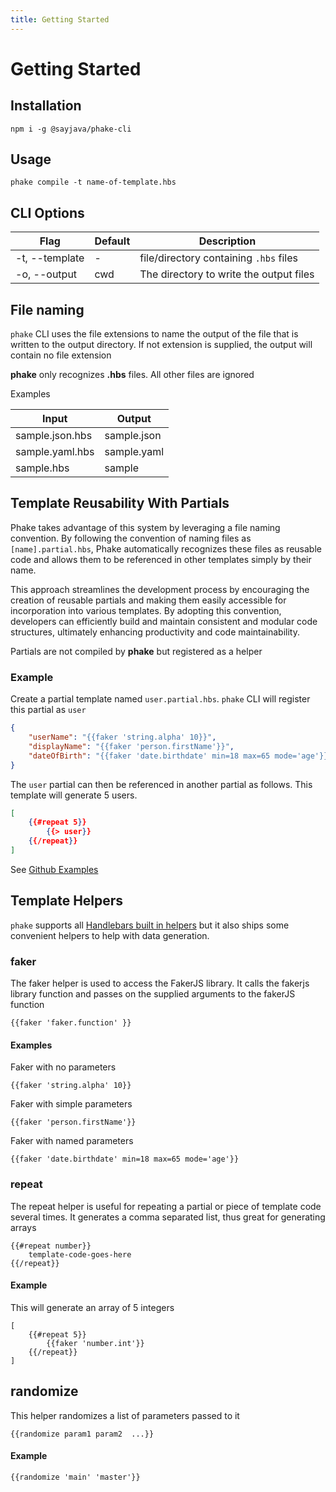 ```yaml
---
title: Getting Started
---
```



# Getting Started

## Installation

```shell
npm i -g @sayjava/phake-cli
```

## Usage

```shell
phake compile -t name-of-template.hbs
```

## CLI Options

| Flag           | Default | Description                             |
| -------------- | ------- | --------------------------------------- |
| -t, --template | -       | file/directory containing `.hbs` files  |
| -o, --output   | cwd     | The directory to write the output files |

## File naming

`phake` CLI uses the file extensions to name the output of the file that is
written to the output directory. If not extension is supplied, the output will
contain no file extension

<Callout emoji="✅">
 <strong>phake</strong> only recognizes <strong>.hbs</strong> files. All other files are ignored
</Callout>

Examples

| Input           | Output      |
| --------------- | ----------- |
| sample.json.hbs | sample.json |
| sample.yaml.hbs | sample.yaml |
| sample.hbs      | sample      |

## Template Reusability With Partials

Phake takes advantage of this system by leveraging a file naming convention. By
following the convention of naming files as `[name].partial.hbs`, Phake
automatically recognizes these files as reusable code and allows them to be
referenced in other templates simply by their name.

This approach streamlines the development process by encouraging the creation of
reusable partials and making them easily accessible for incorporation into
various templates. By adopting this convention, developers can efficiently build
and maintain consistent and modular code structures, ultimately enhancing
productivity and code maintainability.

<Callout emoji="✅">
  Partials are not compiled by <strong>phake</strong> but registered as a helper
</Callout>

### Example

Create a partial template named `user.partial.hbs`. `phake` CLI will register
this partial as `user`

```json showLineNumbers filename="user.partial.hbs"
{
    "userName": "{{faker 'string.alpha' 10}}",
    "displayName": "{{faker 'person.firstName'}}",
    "dateOfBirth": "{{faker 'date.birthdate' min=18 max=65 mode='age'}}"
}
```

The `user` partial can then be referenced in another partial as follows. This
template will generate 5 users.

```json showLineNumbers filename="users.json.hbs"
[
    {{#repeat 5}}
        {{> user}}
    {{/repeat}}
]
```

See [Github Examples](https://github/sayjava/phake/examples/github)

## Template Helpers

`phake` supports all
[Handlebars built in helpers](https://handlebarsjs.com/guide/builtin-helpers.html)
but it also ships some convenient helpers to help with data generation.

### faker

The faker helper is used to access the FakerJS library. It calls the fakerjs
library function and passes on the supplied arguments to the fakerJS function

```template
{{faker 'faker.function' }}
```

#### Examples

Faker with no parameters

```template
{{faker 'string.alpha' 10}}
```

Faker with simple parameters

```template
{{faker 'person.firstName'}}
```

Faker with named parameters

```template
{{faker 'date.birthdate' min=18 max=65 mode='age'}}
```

### repeat

The repeat helper is useful for repeating a partial or piece of template code
several times. It generates a comma separated list, thus great for generating
arrays

```template
{{#repeat number}}
    template-code-goes-here
{{/repeat}}
```

#### Example

This will generate an array of 5 integers

```template
[
    {{#repeat 5}}
        {{faker 'number.int'}}
    {{/repeat}}
]
```

## randomize

This helper randomizes a list of parameters passed to it

```template
{{randomize param1 param2  ...}}
```

#### Example

```template
{{randomize 'main' 'master'}}
```
